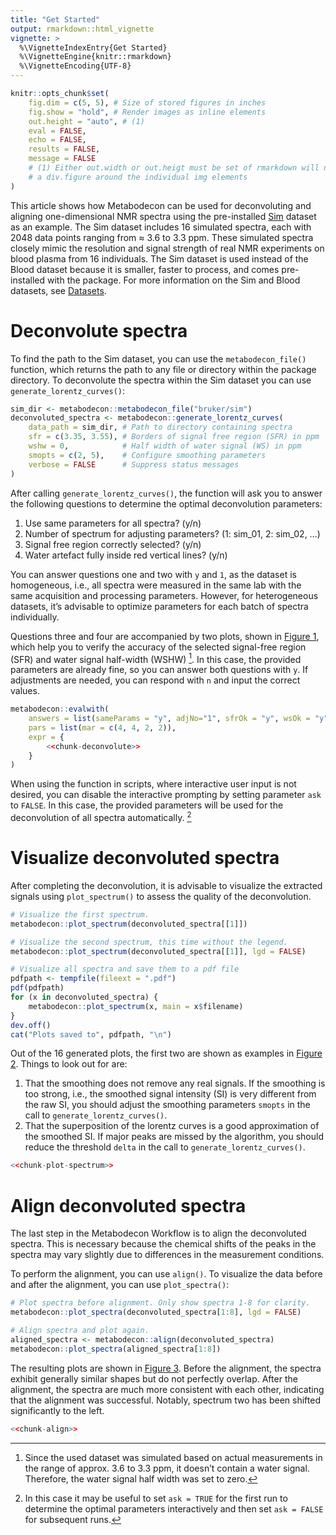 ---
title: "Get Started"
output: rmarkdown::html_vignette
vignette: >
  %\VignetteIndexEntry{Get Started}
  %\VignetteEngine{knitr::rmarkdown}
  %\VignetteEncoding{UTF-8}
---

<style>
/*
IMPORTANT: pkgdown articles [^1] and  rmarkdown  html  vignettes  [^2]  generate
different HTML elements from the same rmarkdown content. Therefore  we  need  to
take care to handle both usecases. In particular, articles  use  `<figure>`  and
`<caption>`  elements,  where  vignettes  use  `<div  class="figure">`  and  `<p
class="caption">` elements.

[^1] built using `pkgdown::build_article()`)
[^2] built using `rmarkdown::render()`
*/

figure, div.figure
{
    border: 1px solid #dee2e6;
    border-radius: .375rem;
    padding: 0;
    margin: 1em 0;
}
caption, p.caption {
    text-align: center;
    font-style: italic;
    border-top: 1px solid #dee2e6;
    padding: 0.75rem;
    background-color: #ffffff;
}
img {
    margin: 0 auto;
    padding: 0;
    border: none;
    width: 50%;
}
@media (max-width: 500px) {
    img {
        width: 100%; /* Full width for smaller viewports */
    }
}
</style>

```{r set-defaults, echo=FALSE, results=FALSE, message=FALSE}
knitr::opts_chunk$set(
    fig.dim = c(5, 5), # Size of stored figures in inches
    fig.show = "hold", # Render images as inline elements
    out.height = "auto", # (1)
    eval = FALSE,
    echo = FALSE,
    results = FALSE,
    message = FALSE
    # (1) Either out.width or out.heigt must be set of rmarkdown will not put
    # a div.figure around the individual img elements
)
```

This article shows how Metabodecon can be used for  deconvoluting  and  aligning
one-dimensional NMR spectra using the pre-installed [Sim] dataset as an example.
The Sim dataset includes 16  simulated  spectra,  each  with  2048  data  points
ranging from ≈ 3.6 to  3.3  ppm.  These  simulated  spectra  closely  mimic  the
resolution and signal strength of real NMR experiments on blood plasma  from  16
individuals. The Sim dataset is used instead of the Blood dataset because it  is
smaller, faster to process, and comes pre-installed with the package.  For  more
information on the Sim and Blood datasets, see [Datasets].

[Sim]: https://spang-lab.github.io/metabodecon/articles/Datasets.html#sim
[Datasets]: https://spang-lab.github.io/metabodecon/articles/Datasets.html

# Deconvolute spectra

To find the path to the  Sim  dataset,  you  can  use  the  `metabodecon_file()`
function, which returns the path to any file or  directory  within  the  package
directory. To deconvolute the  spectra  within  the  Sim  dataset  you  can  use
`generate_lorentz_curves()`:

```{r chunk-deconvolute, echo=TRUE}
sim_dir <- metabodecon::metabodecon_file("bruker/sim")
deconvoluted_spectra <- metabodecon::generate_lorentz_curves(
    data_path = sim_dir, # Path to directory containing spectra
    sfr = c(3.35, 3.55), # Borders of signal free region (SFR) in ppm
    wshw = 0,            # Half width of water signal (WS) in ppm
    smopts = c(2, 5),    # Configure smoothing parameters
    verbose = FALSE      # Suppress status messages
)
```

After calling `generate_lorentz_curves()`, the function will ask you  to  answer
the following questions to determine the optimal deconvolution parameters:

1. Use same parameters for all spectra? (y/n)
2. Number of spectrum for adjusting parameters? (1: sim_01, 2: sim_02, ...)
3. Signal free region correctly selected? (y/n)
4. Water artefact fully inside red vertical lines? (y/n)

You can answer questions one and two  with  `y`  and  `1`,  as  the  dataset  is
homogeneous, i.e., all spectra were measured in  the  same  lab  with  the  same
acquisition and processing parameters. However, for heterogeneous datasets, it's
advisable to optimize parameters for each batch of spectra individually.

Questions three and  four  are  accompanied  by  two  plots,  shown  in  [Figure
1](#fig-deconvolute), which help you to verify  the  accuracy  of  the  selected
signal-free region (SFR) and water signal half-width  (WSHW)  [^wshw].  In  this
case, the provided parameters are already fine, so you can answer both questions
with `y`. If adjustments are needed, you can respond  with  `n`  and  input  the
correct values.

<a id="fig-deconvolute"></a>

```{r fig-deconvolute, eval=TRUE, fig.cap='<strong>Figure 1.</strong> The first spectrum of the Sim dataset. The x-Axis gives the chemical shift of each datapoint in parts per million (ppm). The y-Axis gives the signal intensity of each datapoint in arbitrary units (au). The signal free regions are shown as green rectangles in the left plot. The water signal region, usually shown as blue rectangle, is shown in the right plot. Because the water signal half width is set to zero in this case, the rectangle collapses to a vertical line.'}
metabodecon::evalwith(
    answers = list(sameParams = "y", adjNo="1", sfrOk = "y", wsOk = "y"),
    pars = list(mar = c(4, 4, 2, 2)),
    expr = {
        <<chunk-deconvolute>>
    }
)
```

When using the function in scripts, where interactive user input is not desired,
you can disable the interactive prompting by setting parameter `ask` to `FALSE`.
In this case, the provided parameters will be used for the deconvolution of all
spectra automatically. [^askFALSE]

# Visualize deconvoluted spectra

After completing the deconvolution, it is advisable to visualize the extracted
signals using `plot_spectrum()` to assess the quality of the deconvolution.

```{r chunk-plot-spectrum, echo=TRUE}
# Visualize the first spectrum.
metabodecon::plot_spectrum(deconvoluted_spectra[[1]])

# Visualize the second spectrum, this time without the legend.
metabodecon::plot_spectrum(deconvoluted_spectra[[1]], lgd = FALSE)

# Visualize all spectra and save them to a pdf file
pdfpath <- tempfile(fileext = ".pdf")
pdf(pdfpath)
for (x in deconvoluted_spectra) {
    metabodecon::plot_spectrum(x, main = x$filename)
}
dev.off()
cat("Plots saved to", pdfpath, "\n")
```

Out of the 16 generated plots, the first two are shown as  examples  in  [Figure
2](#fig-plot-spectrum). Things to look out for are:

1. That the smoothing does not remove any real signals. If the smoothing is  too
   strong, i.e., the smoothed signal intensity (SI) is very different  from  the
   raw SI, you should adjust the smoothing parameters `smopts` in  the  call  to
   `generate_lorentz_curves()`.
2. That   the superposition of the lorentz curves is a good approximation of the
   smoothed SI. If major peaks are missed by the algorithm,  you  should  reduce
   the threshold `delta` in the call to `generate_lorentz_curves()`.

<a id="fig-plot-spectrum"></a>

```{r fig-plot-spectrum, eval=TRUE, fig.cap="<strong>Figure 2.</strong> Deconvolution results for the first two spectra of the Sim dataset. The raw SI (black), smoothed SI (blue), and superposition of Lorentz curves (red) are closely aligned, indicating that <code>smopts</code> and <code>delta</code> were chosen well and that the deconvolution was successful."}
<<chunk-plot-spectrum>>
```

# Align deconvoluted spectra

The last step in the Metabodecon Workflow is to align the deconvoluted  spectra.
This is necessary because the chemical shifts of the peaks in  the  spectra  may
vary slightly due to differences in the measurement conditions.

To perform the alignment, you can use `align()`. To visualize  the  data  before
and after the alignment, you can use `plot_spectra()`:

```{r chunk-align, echo=TRUE}
# Plot spectra before alignment. Only show spectra 1-8 for clarity.
metabodecon::plot_spectra(deconvoluted_spectra[1:8], lgd = FALSE)

# Align spectra and plot again.
aligned_spectra <- metabodecon::align(deconvoluted_spectra)
metabodecon::plot_spectra(aligned_spectra[1:8])
```

The resulting plots are shown in [Figure 3](#fig-align). Before  the  alignment,
the spectra exhibit generally similar shapes but do not perfectly overlap. After
the alignment, the spectra are much more consistent with each other,  indicating
that the alignment was  successful.  Notably,  spectrum  two  has  been  shifted
significantly to the left.

<a id="fig-align"></a>
```{r fig-align, eval=TRUE, fig.cap='<strong>Figure 3.</strong> Overlay of the first eight deconvoluted spectra from the Sim dataset before alignment (left) and after alignment (right). The x-Axis gives the chemical shift of each datapoint in parts per million (ppm). The y-Axis gives the signal intensity of each datapoint in arbitrary units (au). All specta are pretty similar to each other except for Spectrum 2, which got shifted approx. 0.01 ppm to the right.'}
<<chunk-align>>
```

<!-- Footnotes -->

[^wshw]: Since the used dataset was simulated based on  actual  measurements  in
    the  range  of  approx.  3.6  to  3.3  ppm,  it   doesn't  contain  a  water
    signal. Therefore, the water signal half width was set to zero.

[^askFALSE]: In this case it may be useful to set `ask = TRUE` for the first run
    to determine the optimal parameters interactively and then set `ask = FALSE`
    for subsequent runs.

